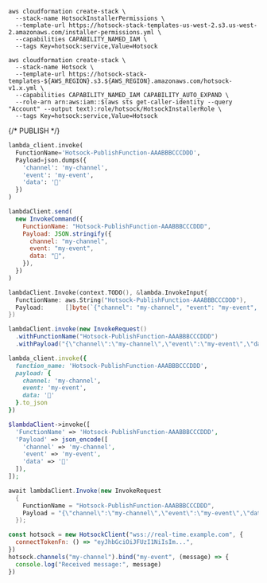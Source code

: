 <div
  className={`w-full  flex-col icem !max-w-full min-w-full ${
    props.tab === 0 ? "flex" : "hidden"
  }`}
>

```text
aws cloudformation create-stack \
  --stack-name HotsockInstallerPermissions \
  --template-url https://hotsock-stack-templates-us-west-2.s3.us-west-2.amazonaws.com/installer-permissions.yml \
  --capabilities CAPABILITY_NAMED_IAM \
  --tags Key=hotsock:service,Value=Hotsock
```

</div>

<div
  className={`w-full  flex-col icem !max-w-full min-w-full ${
    props.tab === 0 ? "flex" : "hidden"
  }`}
>

```text
aws cloudformation create-stack \
  --stack-name Hotsock \
  --template-url https://hotsock-stack-templates-${AWS_REGION}.s3.${AWS_REGION}.amazonaws.com/hotsock-v1.x.yml \
  --capabilities CAPABILITY_NAMED_IAM CAPABILITY_AUTO_EXPAND \
  --role-arn arn:aws:iam::$(aws sts get-caller-identity --query "Account" --output text):role/hotsock/HotsockInstallerRole \
  --tags Key=hotsock:service,Value=Hotsock
```

</div>

{/* PUBLISH */}

<div className={`w-full  flex-col icem !max-w-full min-w-full ${props.tab === "py" ? "flex" : "hidden"}`}>

```py
lambda_client.invoke(
  FunctionName='Hotsock-PublishFunction-AAABBBCCCDDD',
  Payload=json.dumps({
    'channel': 'my-channel',
    'event': 'my-event',
    'data': '👋'
  })
)
```

</div>

<div className={`w-full  flex-col icem !max-w-full min-w-full ${props.tab === "js" ? "flex" : "hidden"}`}>

```js
lambdaClient.send(
  new InvokeCommand({
    FunctionName: "Hotsock-PublishFunction-AAABBBCCCDDD",
    Payload: JSON.stringify({
      channel: "my-channel",
      event: "my-event",
      data: "👋",
    }),
  })
)
```

</div>

<div className={`w-full  flex-col icem !max-w-full min-w-full ${props.tab === "go" ? "flex" : "hidden"}`}>

```go
lambdaClient.Invoke(context.TODO(), &lambda.InvokeInput{
  FunctionName: aws.String("Hotsock-PublishFunction-AAABBBCCCDDD"),
  Payload:      []byte(`{"channel": "my-channel", "event": "my-event", "data": "👋"}`),
})
```

</div>

<div className={`w-full  flex-col icem !max-w-full min-w-full ${props.tab === "java" ? "flex" : "hidden"}`}>

```java
lambdaClient.invoke(new InvokeRequest()
  .withFunctionName("Hotsock-PublishFunction-AAABBBCCCDDD")
  .withPayload("{\"channel\":\"my-channel\",\"event\":\"my-event\",\"data\":\"👋\"}"));
```

</div>

<div className={`w-full  flex-col icem !max-w-full min-w-full ${props.tab === "ruby" ? "flex" : "hidden"}`}>

```ruby
lambda_client.invoke({
  function_name: 'Hotsock-PublishFunction-AAABBBCCCDDD',
  payload: {
    channel: 'my-channel',
    event: 'my-event',
    data: '👋'
  }.to_json
})
```

</div>

<div
  className={`w-full  flex-col icem !max-w-full min-w-full ${
    props.tab === "php" ? "flex" : "hidden"
  }`}
>

```php
$lambdaClient->invoke([
  'FunctionName' => 'Hotsock-PublishFunction-AAABBBCCCDDD',
  'Payload' => json_encode([
    'channel' => 'my-channel',
    'event' => 'my-event',
    'data' => '👋'
  ]),
]);
```

</div>

<div
  className={`w-full  flex-col icem !max-w-full min-w-full ${
    props.tab === "csharp" ? "flex" : "hidden"
  }`}
>

```csharp
await lambdaClient.Invoke(new InvokeRequest
  {
    FunctionName = "Hotsock-PublishFunction-AAABBBCCCDDD",
    Payload = "{\"channel\":\"my-channel\",\"event\":\"my-event\",\"data\":\"👋\"}"
  });
```

</div>

<div className={`w-full  flex-col icem !max-w-full min-w-full ${props.tab === 2 ? "flex" : "hidden"}`}>

```js
const hotsock = new HotsockClient("wss://real-time.example.com", {
  connectTokenFn: () => "eyJhbGciOiJFUzI1NiIsIm...",
})
hotsock.channels("my-channel").bind("my-event", (message) => {
  console.log("Received message:", message)
})
```

</div>
